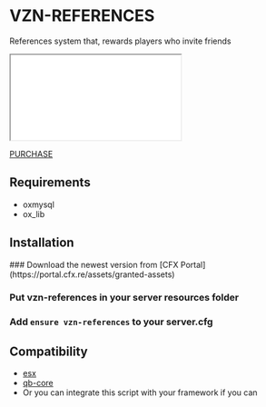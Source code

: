 
# VZN-REFERENCES

References system that, rewards players who invite friends

<iframe
    className="aspect-video w-full"
    src={"https://www.youtube.com/embed/ger0uOVmBpg"}
    title="VZN Cleanerjob preview"
    allow="accelerometer; autoplay; clipboard-write; encrypted-media; gyroscope; picture-in-picture"
></iframe>

[PURCHASE](https://vzn-scripts.tebex.io/package/6544915)

## Requirements

-   oxmysql
-   ox_lib

## Installation

<Steps>
### Download the newest version from [CFX Portal](https://portal.cfx.re/assets/granted-assets)

### Put vzn-references in your server resources folder

### Add `ensure vzn-references` to your server.cfg

</Steps>

## Compatibility

-   [esx](https://github.com/esx-framework/esx_core)
-   [qb-core](https://github.com/qbcore-framework/qb-core)
-   Or you can integrate this script with your framework if you can
